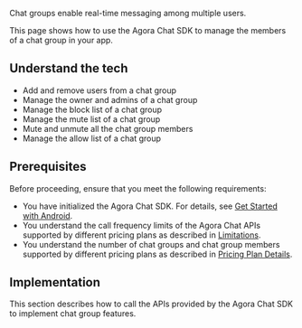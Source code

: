 
Chat groups enable real-time messaging among multiple users.

This page shows how to use the Agora Chat SDK to manage the members of a chat group in your app.


## Understand the tech

<Understand />

- Add and remove users from a chat group
- Manage the owner and admins of a chat group
- Manage the block list of a chat group
- Manage the mute list of a chat group
- Mute and unmute all the chat group members
- Manage the allow list of a chat group


## Prerequisites

Before proceeding, ensure that you meet the following requirements:

- You have initialized the Agora Chat SDK. For details, see [Get Started with Android](./agora_chat_get_started_android?platform=Android).
- You understand the call frequency limits of the Agora Chat APIs supported by different pricing plans as described in [Limitations](../reference/limitations).
- You understand the number of chat groups and chat group members supported by different pricing plans as described in [Pricing Plan Details](./agora_chat_plan?platform=Android).


## Implementation

This section describes how to call the APIs provided by the Agora Chat SDK to implement chat group features.

<ProjectImplement />